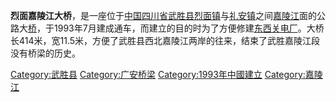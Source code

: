 '''烈面嘉陵江大桥'''，是一座位于[[中国|中国]][[四川省|四川省]][[武胜县|武胜县]][[烈面镇|烈面镇]]与[[礼安镇|礼安镇]]之间[[嘉陵江|嘉陵江]]面的公路大[[桥|桥]]，于1993年7月建成通车，而建立的目的时为了方便修建[[东西关电厂|东西关电厂]]。大桥长414米，宽11.5米，方便了武胜县西北嘉陵江两岸的往来，结束了武胜嘉陵江段没有桥梁的历史。

{{Sichuan-stub}}
[[Category:武胜县|Category:武胜县]]
[[Category:广安桥梁|Category:广安桥梁]]
[[Category:1993年中國建立|Category:1993年中國建立]]
[[Category:嘉陵江|Category:嘉陵江]]